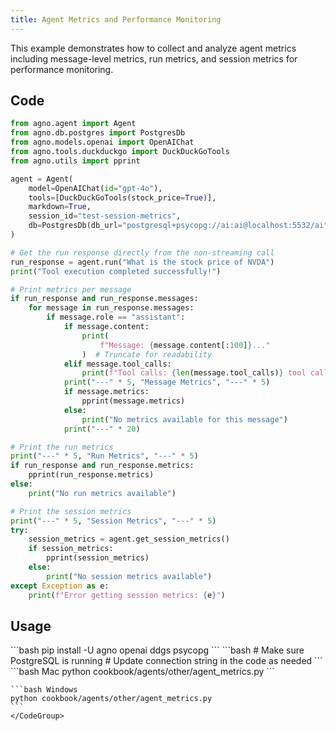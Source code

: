 ```yaml
---
title: Agent Metrics and Performance Monitoring
---
```


This example demonstrates how to collect and analyze agent metrics including message-level metrics, run metrics, and session metrics for performance monitoring.

## Code

```python cookbook/agents/other/agent_metrics.py
from agno.agent import Agent
from agno.db.postgres import PostgresDb
from agno.models.openai import OpenAIChat
from agno.tools.duckduckgo import DuckDuckGoTools
from agno.utils import pprint

agent = Agent(
    model=OpenAIChat(id="gpt-4o"),
    tools=[DuckDuckGoTools(stock_price=True)],
    markdown=True,
    session_id="test-session-metrics",
    db=PostgresDb(db_url="postgresql+psycopg://ai:ai@localhost:5532/ai"),
)

# Get the run response directly from the non-streaming call
run_response = agent.run("What is the stock price of NVDA")
print("Tool execution completed successfully!")

# Print metrics per message
if run_response and run_response.messages:
    for message in run_response.messages:
        if message.role == "assistant":
            if message.content:
                print(
                    f"Message: {message.content[:100]}..."
                )  # Truncate for readability
            elif message.tool_calls:
                print(f"Tool calls: {len(message.tool_calls)} tool call(s)")
            print("---" * 5, "Message Metrics", "---" * 5)
            if message.metrics:
                pprint(message.metrics)
            else:
                print("No metrics available for this message")
            print("---" * 20)

# Print the run metrics
print("---" * 5, "Run Metrics", "---" * 5)
if run_response and run_response.metrics:
    pprint(run_response.metrics)
else:
    print("No run metrics available")

# Print the session metrics
print("---" * 5, "Session Metrics", "---" * 5)
try:
    session_metrics = agent.get_session_metrics()
    if session_metrics:
        pprint(session_metrics)
    else:
        print("No session metrics available")
except Exception as e:
    print(f"Error getting session metrics: {e}")
```

## Usage

<Steps>
  <Snippet file="create-venv-step.mdx" />

  <Step title="Install libraries">
    ```bash
    pip install -U agno openai ddgs psycopg
    ```
  </Step>

  <Step title="Setup PostgreSQL">
    ```bash
    # Make sure PostgreSQL is running
    # Update connection string in the code as needed
    ```
  </Step>

  <Step title="Run Agent">
    <CodeGroup>
    ```bash Mac
    python cookbook/agents/other/agent_metrics.py
    ```
    
    ```bash Windows
    python cookbook/agents/other/agent_metrics.py
    ```
    </CodeGroup>
  </Step>
</Steps>